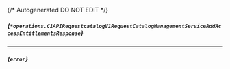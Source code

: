 {/* Autogenerated DO NOT EDIT  */}

##### *{`*operations.C1APIRequestcatalogV1RequestCatalogManagementServiceAddAccessEntitlementsResponse`}*

<Collapsible defaultOpen openLabel={Labels.showProperties} closeLabel={Labels.hideProperties}>
  <C1APIRequestcatalogV1RequestCatalogManagementServiceAddAccessEntitlementsResponse />
</Collapsible>


---
##### *{`error`}*


